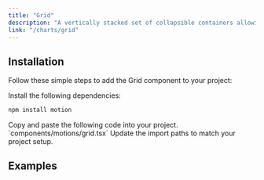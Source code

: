```yaml
---
title: "Grid"
description: "A vertically stacked set of collapsible containers allowing users to toggle content visibility. Customize the animation effects with variants and transitions for expanding/collapsing the sections."
link: "/charts/grid"
---
```


<ComponentPreview name="grid-demo" />

## Installation

Follow these simple steps to add the Grid component to your project:

<Steps>

<Step>
Install the following dependencies:
</Step>

```bash
npm install motion
```

<Step>
    Copy and paste the following code into your project.
`components/motions/grid.tsx` 
</Step>

<CollapsibleSource name="grid" />

<Step>
     Update the import paths to match your project setup.
</Step>

</Steps>

## Examples
